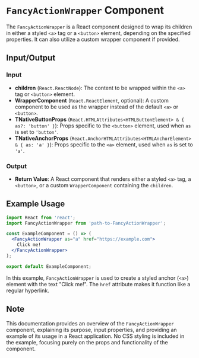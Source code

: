 # `FancyActionWrapper` Component

The `FancyActionWrapper` is a React component designed to wrap its children in either a styled `<a>` tag or a `<button>` element, depending on the specified properties. It can also utilize a custom wrapper component if provided.

## Input/Output

### Input

- **children** (`React.ReactNode`): The content to be wrapped within the `<a>` tag or `<button>` element.
- **WrapperComponent** (`React.ReactElement`, optional): A custom component to be used as the wrapper instead of the default `<a>` or `<button>`.
- **TNativeButtonProps** (`React.HTMLAttributes<HTMLButtonElement> & { as?: 'button' }`): Props specific to the `<button>` element, used when `as` is set to `'button'`.
- **TNativeAnchorProps** (`React.AnchorHTMLAttributes<HTMLAnchorElement> & { as: 'a' }`): Props specific to the `<a>` element, used when `as` is set to `'a'`.

### Output

- **Return Value**: A React component that renders either a styled `<a>` tag, a `<button>`, or a custom `WrapperComponent` containing the `children`.

## Example Usage

```jsx
import React from 'react';
import FancyActionWrapper from 'path-to-FancyActionWrapper';

const ExampleComponent = () => (
  <FancyActionWrapper as="a" href="https://example.com">
    Click me!
  </FancyActionWrapper>
);

export default ExampleComponent;
```

In this example, `FancyActionWrapper` is used to create a styled anchor (`<a>`) element with the text "Click me!". The `href` attribute makes it function like a regular hyperlink.

## Note

This documentation provides an overview of the `FancyActionWrapper` component, explaining its purpose, input properties, and providing an example of its usage in a React application. No CSS styling is included in the example, focusing purely on the props and functionality of the component.
